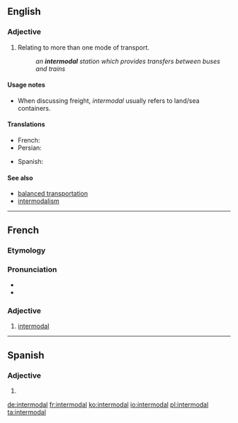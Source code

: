 ==English==
{{wikipedia}}

===Adjective===
{{en-adj|-}}

# Relating to more than one mode of transport.
#: ''an '''intermodal''' station which provides transfers between buses and trains''

====Usage notes====
* When discussing freight, ''intermodal'' usually refers to land/sea containers.

====Translations====
{{trans-top|Relating to more than one mode of transport}}
* French: {{t+|fr|intermodal|f}}
* Persian: {{t+|fa|ایستگاه‌های چندگانه}}
{{trans-mid}}
* Spanish: {{t|es|intermodal}}
{{trans-bottom}}

====See also====
* [[balanced transportation]]
* [[intermodalism]]

----

==French==

===Etymology===
{{prefix|inter|modal|lang=fr}}

===Pronunciation===
* {{audio|Fr-intermodal.ogg|Audio|lang=fr}}
* {{audio|Fr-BE-BW--intermodal.ogg|Audio (Belgium)|lang=fr}}

===Adjective===
{{fr-adj|mp=intermodaux}}

# [[#English|intermodal]]

----

==Spanish==

===Adjective===
{{es-adj|pl=intermodales}}

# {{l|en|intermodal}}

[[de:intermodal]]
[[fr:intermodal]]
[[ko:intermodal]]
[[io:intermodal]]
[[pl:intermodal]]
[[ta:intermodal]]